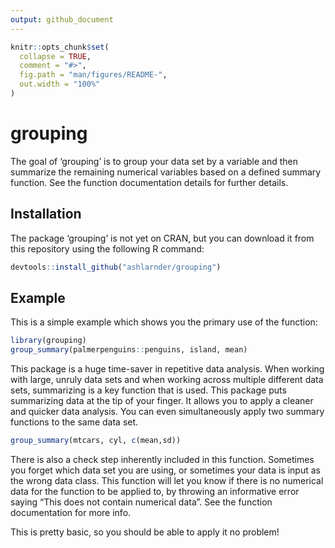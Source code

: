 ```yaml
---
output: github_document
---
```


<!-- README.md is generated from README.Rmd. Please edit that file -->

```r
knitr::opts_chunk$set(
  collapse = TRUE,
  comment = "#>",
  fig.path = "man/figures/README-",
  out.width = "100%"
)
```

# grouping

<!-- badges: start -->
<!-- badges: end -->

The goal of 'grouping' is to group your data set by a variable and then summarize the remaining numerical variables based on a defined summary function. See the function documentation details for further details.

## Installation

The package 'grouping' is not yet on CRAN, but you can download it from this repository using the following R command:

``` r
devtools::install_github("ashlarnder/grouping")
```


## Example

This is a simple example which shows you the primary use of the function:

```r
library(grouping)
group_summary(palmerpenguins::penguins, island, mean)
```

This package is a huge time-saver in repetitive data analysis. When working with large, unruly data sets and when working across multiple different data sets, summarizing is a key function that is used. This package puts summarizing data at the tip of your finger. It allows you to apply a cleaner and quicker data analysis. You can even simultaneously apply two summary functions to the same data set. 

```r
group_summary(mtcars, cyl, c(mean,sd))
```


There is also a check step inherently included in this function. Sometimes you forget which data set you are using, or sometimes your data is input as the wrong data class. This function will let you know if there is no numerical data for the function to be applied to, by throwing an informative error saying "This does not contain numerical data". See the function documentation for more info.

This is pretty basic, so you should be able to apply it no problem!

